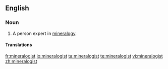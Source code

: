 ==English==
===Noun===
{{en-noun}}

# A person expert in [[mineralogy]].

====Translations====
{{trans-top|expert in mineralogy}}
{{trans-mid}}
{{trans-bottom}}

[[fr:mineralogist]]
[[io:mineralogist]]
[[ta:mineralogist]]
[[te:mineralogist]]
[[vi:mineralogist]]
[[zh:mineralogist]]